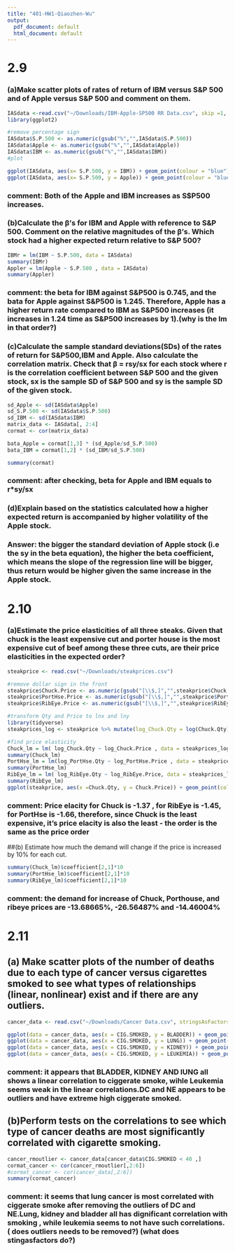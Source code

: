 ```yaml
---
title: "401-HW1-Qiaozhen-Wu"
output:
  pdf_document: default
  html_document: default
---
```



# 2.9 
### (a)Make scatter plots of rates of return of IBM versus S&P 500 and of Apple versus S&P 500 and comment on them.

```r

IASdata <-read.csv("~/Downloads/IBM-Apple-SP500 RR Data.csv", skip =1, stringsAsFactors = FALSE) #import data
library(ggplot2)

#remove percentage sign 
IASdata$S.P.500 <- as.numeric(gsub("%","",IASdata$S.P.500))
IASdata$Apple <- as.numeric(gsub("%","",IASdata$Apple))
IASdata$IBM <- as.numeric(gsub("%","",IASdata$IBM))
#plot 

ggplot(IASdata, aes(x= S.P.500, y = IBM)) + geom_point(colour = "blue")
ggplot(IASdata, aes(x= S.P.500, y = Apple)) + geom_point(colour = "blue")
```
### comment: Both of the Apple and IBM increases as S$P500 increases. 

### (b)Calculate the β’s for IBM and Apple with reference to S&P 500. Comment on the relative magnitudes of the β’s. Which stock had a higher expected return relative to S&P 500?

```r
IBMr = lm(IBM ~ S.P.500, data = IASdata)
summary(IBMr)
Appler = lm(Apple ~ S.P.500 , data = IASdata)
summary(Appler)

```

### comment: the beta for IBM against S&P500 is 0.745, and the bata for Apple against S&P500 is 1.245. Therefore, Apple has a higher return rate compared to IBM as S&P500 increases (it increases in 1.24 time as S&P500 increases by 1).(why is the lm in that order?)

### (c)Calculate the sample standard deviations(SDs) of the rates of return for S&P500,IBM and Apple. Also calculate the correlation matrix. Check that β = rsy/sx for each stock where r is the correlation coefficient between S&P 500 and the given stock, sx is the sample SD of S&P 500 and sy is the sample SD of the given stock.

``` r
sd_Apple <- sd(IASdata$Apple)
sd_S.P.500 <- sd(IASdata$S.P.500)
sd_IBM <- sd(IASdata$IBM)
matrix_data <- IASdata[, 2:4]
cormat <- cor(matrix_data)

bata_Apple = cormat[1,3] * (sd_Apple/sd_S.P.500)
bata_IBM = cormat[1,2] * (sd_IBM/sd_S.P.500)

summary(cormat)
```

### comment: after checking, beta for Apple and IBM equals to r*sy/sx

### (d)Explain based on the statistics calculated how a higher expected return is accompanied by higher volatility of the Apple stock.

### Answer: the bigger the standard deviation of Apple stock (i.e the sy in the beta equation), the higher the beta coefficient, which means the slope of the regression line will be bigger, thus return would be higher given the same increase in the Apple stock. 

# 2.10

### (a)Estimate the price elasticities of all three steaks. Given that chuck is the least expensive cut and porter house is the most expensive cut of beef among these three cuts, are their price elasticities in the expected order?

```r
steakprice <- read.csv("~/Downloads/steakprices.csv")

#remove dollar sign in the front
steakprice$Chuck.Price <- as.numeric(gsub("[\\$,]","",steakprice$Chuck.Price))
steakprice$PortHse.Price <- as.numeric(gsub("[\\$,]","",steakprice$PortHse.Price ))
steakprice$RibEye.Price <- as.numeric(gsub("[\\$,]","",steakprice$RibEye.Price ))

#transform Qty and Price to lnx and lny 
library(tidyverse)
steakprices_log <- steakprice %>% mutate(log_Chuck.Qty = log(Chuck.Qty), log_Chuck.Price = log(Chuck.Price), log_PortHse.Qty = log(PortHse.Qty), log_PortHse.Price = log(PortHse.Price), log_RibEye.Qty = log(RibEye.Qty), log_RibEye.Price = log(RibEye.Price))

#find price elasticity
Chuck_lm = lm( log_Chuck.Qty ~ log_Chuck.Price , data = steakprices_log )
summary(Chuck_lm)
PortHse_lm = lm(log_PortHse.Qty ~ log_PortHse.Price , data = steakprices_log )
summary(PortHse_lm)
RibEye_lm = lm( log_RibEye.Qty ~ log_RibEye.Price, data = steakprices_log )
summary(RibEye_lm)
ggplot(steakprice, aes(x =Chuck.Qty, y = Chuck.Price)) + geom_point(color = "blue")
```
### comment: Price elacity for Chuck is -1.37 , for RibEye is -1.45, for PortHse is -1.66, therefore, since Chuck is the least expensive, it's price elacity is also the least - the order is the same as the price order 

##(b) Estimate how much the demand will change if the price is increased by 10% for each cut.
```r

summary(Chuck_lm)$coefficient[2,1]*10
summary(PortHse_lm)$coefficient[2,1]*10
summary(RibEye_lm)$coefficient[2,1]*10

```


### comment: the demand for increase of Chuck, Porthouse, and ribeye prices are -13.68665%, -26.56487% and -14.46004%

# 2.11 
##  (a) Make scatter plots of the number of deaths due to each type of cancer versus cigarettes smoked to see what types of relationships (linear, nonlinear) exist and if there are any outliers.

```r
cancer_data <- read.csv("~/Downloads/Cancer Data.csv", stringsAsFactors = FALSE)

ggplot(data = cancer_data, aes(x = CIG.SMOKED, y = BLADDER)) + geom_point(color = "blue")
ggplot(data = cancer_data, aes(x = CIG.SMOKED, y = LUNG)) + geom_point(color = "blue")
ggplot(data = cancer_data, aes(x = CIG.SMOKED, y = KIDNEY)) + geom_point(color = "blue")
ggplot(data = cancer_data, aes(x = CIG.SMOKED, y = LEUKEMIA)) + geom_point(color = "blue")

```
### comment: it appears that BLADDER, KIDNEY AND lUNG all shows a linear correlation to ciggerate smoke, wihle Leukemia seems weak in the linear correlations.DC and NE appears to be outliers and have extreme high ciggerate smoked.

## (b)Perform tests on the correlations to see which type of cancer deaths are most significantly correlated with cigarette smoking.

```r

cancer_rmoutlier <- cancer_data[cancer_data$CIG.SMOKED < 40 ,]
cormat_cancer <- cor(cancer_rmoutlier[,2:6])
#cormat_cancer <- cor(cancer_data[,2:6])
summary(cormat_cancer)

```
### comment: it seems that lung cancer is most correlated with ciggerate smoke after removing the outliers of DC and NE.Lung, kidney and bladder all has dignificant correlation with smoking , while leukemia seems to not have such correlations. ( does outliers needs to be removed?) (what does stingasfactors do?)

